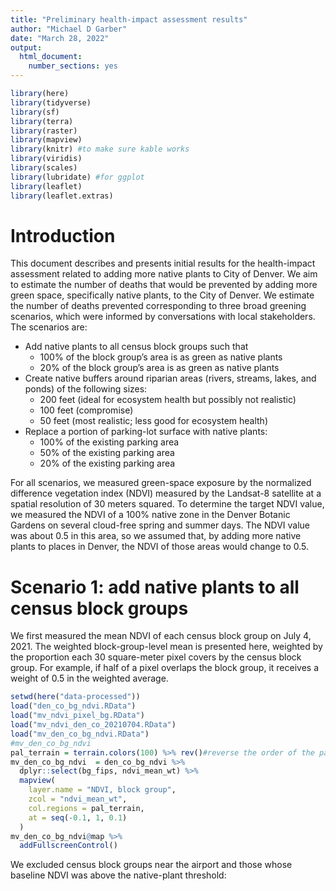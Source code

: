 ```yaml
---
title: "Preliminary health-impact assessment results"
author: "Michael D Garber"
date: "March 28, 2022"
output: 
  html_document: 
    number_sections: yes
---
```

```r
library(here)
library(tidyverse)
library(sf)
library(terra)
library(raster) 
library(mapview)
library(knitr) #to make sure kable works
library(viridis)
library(scales)
library(lubridate) #for ggplot
library(leaflet)
library(leaflet.extras)
```

# Introduction
This document describes and presents initial results for the health-impact assessment related to adding more native plants to City of Denver. We aim to estimate the number of deaths that would be prevented by adding more green space, specifically native plants, to the City of Denver. We estimate the number of deaths prevented corresponding to three broad greening scenarios, which were informed by conversations with local stakeholders. The scenarios are:

* Add native plants to all census block groups such that
    * 100% of the block group's area is as green as native plants
    * 20% of the block group's area is as green as native plants
  
* Create native buffers around riparian areas (rivers, streams, lakes, and ponds) of the following sizes:
    * 200 feet (ideal for ecosystem health but possibly not realistic)
    * 100 feet (compromise)
    * 50 feet (most realistic; less good for ecosystem health)
    
* Replace a portion of parking-lot surface with native plants:
    * 100% of the existing parking area
    * 50% of the existing parking area
    * 20% of the existing parking area
  

For all scenarios, we measured green-space exposure by the normalized difference vegetation index (NDVI) measured by the Landsat-8 satellite at a spatial resolution of 30 meters squared.  To determine the target NDVI value, we measured the NDVI of a 100% native zone in the Denver Botanic Gardens on several cloud-free spring and summer days. The NDVI value was about 0.5 in this area, so we assumed that, by adding more native plants to places in Denver, the NDVI of those areas would change to 0.5.

# Scenario 1: add native plants to all census block groups

We first measured the mean NDVI of each census block group on July 4, 2021. The weighted block-group-level mean is presented here, weighted by the proportion each 30 square-meter pixel covers by the census block group. For example, if half of a pixel overlaps the block group, it receives a weight of 0.5 in the weighted average.

```r
setwd(here("data-processed"))
load("den_co_bg_ndvi.RData")
load("mv_ndvi_pixel_bg.RData")
load("mv_ndvi_den_co_20210704.RData")
load("mv_den_co_bg_ndvi.RData")
#mv_den_co_bg_ndvi
pal_terrain = terrain.colors(100) %>% rev()#reverse the order of the palette
mv_den_co_bg_ndvi  = den_co_bg_ndvi %>% 
  dplyr::select(bg_fips, ndvi_mean_wt) %>% 
  mapview(
    layer.name = "NDVI, block group",
    zcol = "ndvi_mean_wt",
    col.regions = pal_terrain, 
    at = seq(-0.1, 1, 0.1)
  )
mv_den_co_bg_ndvi@map %>% 
  addFullscreenControl()
```

We excluded census block groups near the airport and those whose baseline NDVI was above the native-plant threshold:
